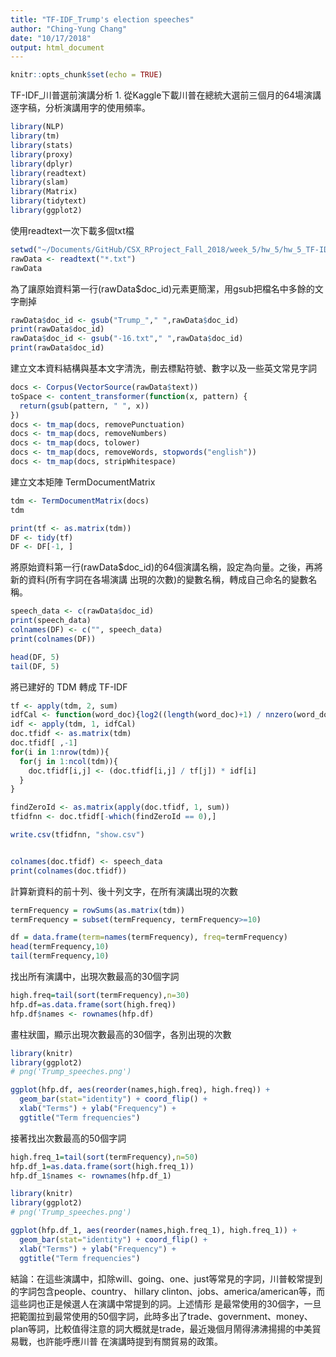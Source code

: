 ```yaml
---
title: "TF-IDF_Trump's election speeches"
author: "Ching-Yung Chang"
date: "10/17/2018"
output: html_document
---
```


```r
knitr::opts_chunk$set(echo = TRUE)
```

TF-IDF_川普選前演講分析
1. 從Kaggle下載川普在總統大選前三個月的64場演講逐字稿，分析演講用字的使用頻率。


```r
library(NLP)
library(tm)
library(stats)
library(proxy)
library(dplyr)
library(readtext)
library(slam)
library(Matrix)
library(tidytext)
library(ggplot2)
```

使用readtext一次下載多個txt檔

```r
setwd("~/Documents/GitHub/CSX_RProject_Fall_2018/week_5/hw_5/hw_5_TF-IDF/trump")
rawData <- readtext("*.txt")
rawData 
```

為了讓原始資料第一行(rawData$doc_id)元素更簡潔，用gsub把檔名中多餘的文字刪掉

```r
rawData$doc_id <- gsub("Trump_"," ",rawData$doc_id)
print(rawData$doc_id)
rawData$doc_id <- gsub("-16.txt"," ",rawData$doc_id)
print(rawData$doc_id)
```

建立文本資料結構與基本文字清洗，刪去標點符號、數字以及一些英文常見字詞

```r
docs <- Corpus(VectorSource(rawData$text))
toSpace <- content_transformer(function(x, pattern) {
  return(gsub(pattern, " ", x))
})
docs <- tm_map(docs, removePunctuation)
docs <- tm_map(docs, removeNumbers)
docs <- tm_map(docs, tolower)
docs <- tm_map(docs, removeWords, stopwords("english")) 
docs <- tm_map(docs, stripWhitespace)
```

建立文本矩陣 TermDocumentMatrix

```r
tdm <- TermDocumentMatrix(docs)   
tdm
```



```r
print(tf <- as.matrix(tdm))
DF <- tidy(tf) 
DF <- DF[-1, ]
```

將原始資料第一行(rawData$doc_id)的64個演講名稱，設定為向量。之後，再將新的資料(所有字詞在各場演講
出現的次數)的變數名稱，轉成自己命名的變數名稱。

```r
speech_data <- c(rawData$doc_id)
print(speech_data)
colnames(DF) <- c("", speech_data)
print(colnames(DF))
```



```r
head(DF, 5)
tail(DF, 5)
```

將已建好的 TDM 轉成 TF-IDF

```r
tf <- apply(tdm, 2, sum)
idfCal <- function(word_doc){log2((length(word_doc)+1) / nnzero(word_doc))}
idf <- apply(tdm, 1, idfCal)
doc.tfidf <- as.matrix(tdm)
doc.tfidf[ ,-1]
for(i in 1:nrow(tdm)){
  for(j in 1:ncol(tdm)){
    doc.tfidf[i,j] <- (doc.tfidf[i,j] / tf[j]) * idf[i]
  }
}

findZeroId <- as.matrix(apply(doc.tfidf, 1, sum))
tfidfnn <- doc.tfidf[-which(findZeroId == 0),]

write.csv(tfidfnn, "show.csv")


colnames(doc.tfidf) <- speech_data
print(colnames(doc.tfidf))
```

計算新資料的前十列、後十列文字，在所有演講出現的次數

```r
termFrequency = rowSums(as.matrix(tdm))
termFrequency = subset(termFrequency, termFrequency>=10)

df = data.frame(term=names(termFrequency), freq=termFrequency)
head(termFrequency,10)
tail(termFrequency,10)
```

找出所有演講中，出現次數最高的30個字詞

```r
high.freq=tail(sort(termFrequency),n=30)
hfp.df=as.data.frame(sort(high.freq))
hfp.df$names <- rownames(hfp.df)
```

畫柱狀圖，顯示出現次數最高的30個字，各別出現的次數

```r
library(knitr)
library(ggplot2)
# png('Trump_speeches.png')

ggplot(hfp.df, aes(reorder(names,high.freq), high.freq)) +
  geom_bar(stat="identity") + coord_flip() + 
  xlab("Terms") + ylab("Frequency") + 
  ggtitle("Term frequencies")
```

接著找出次數最高的50個字詞

```r
high.freq_1=tail(sort(termFrequency),n=50)
hfp.df_1=as.data.frame(sort(high.freq_1))
hfp.df_1$names <- rownames(hfp.df_1)
```



```r
library(knitr)
library(ggplot2)
# png('Trump_speeches.png')

ggplot(hfp.df_1, aes(reorder(names,high.freq_1), high.freq_1)) +
  geom_bar(stat="identity") + coord_flip() + 
  xlab("Terms") + ylab("Frequency") + 
  ggtitle("Term frequencies")
```


結論：在這些演講中，扣除will、going、one、just等常見的字詞，川普較常提到的字詞包含people、country、
      hillary clinton、jobs、america/american等，而這些詞也正是候選人在演講中常提到的詞。上述情形
      是最常使用的30個字，一旦把範圍拉到最常使用的50個字詞，此時多出了trade、government、money、
      plan等詞，比較值得注意的詞大概就是trade，最近幾個月鬧得沸沸揚揚的中美貿易戰，也許能呼應川普
      在演講時提到有關貿易的政策。
